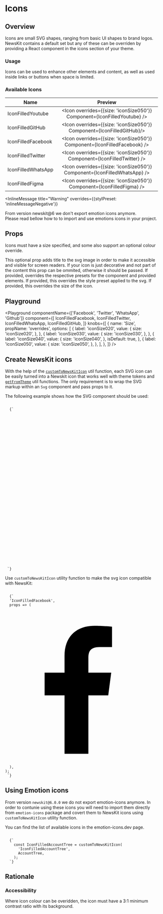 


# Icons

## Overview

Icons are small SVG shapes, ranging from basic UI shapes to brand logos. NewsKit contains a default set but any of these can be overriden by providing a React component in the icons section of your theme.

### Usage

Icons can be used to enhance other elements and content, as well as used inside links or buttons when space is limited.

### Available Icons

| Name               |                                  Preview                                  |
| ------------------ | :-----------------------------------------------------------------------: |
| IconFilledYoutube  | <Icon overrides={{size: 'iconSize050'}} Component={IconFilledYoutube} />  |
| IconFilledGitHub   |  <Icon overrides={{size: 'iconSize050'}} Component={IconFilledGitHub}/>   |
| IconFilledFacebook | <Icon overrides={{size: 'iconSize050'}} Component={IconFilledFacebook} /> |
| IconFilledTwitter  | <Icon overrides={{size: 'iconSize050'}} Component={IconFilledTwitter} />  |
| IconFilledWhatsApp | <Icon overrides={{size: 'iconSize050'}} Component={IconFilledWhatsApp} /> |
| IconFilledFigma    |  <Icon overrides={{size: 'iconSize050'}} Component={IconFilledFigma} />   |

<InlineMessage
  title="Warning"
  overrides={{stylPreset: 'inlineMessageNegative'}}
>
  From version newskit@6 we don't export emotion icons anymore.
  <br /> Please read bellow how to to import and use emotions icons in your project.
</InlineMessage>

## Props

Icons must have a size specified, and some also support an optional colour override.

<LegacyBlock marginTop="sizing040">
  <Prop name="title" type="string">
    This optional prop adds title to the svg image in order to make it
    accessible and visible for screen readers. If your icon is just decorative
    and not part of the content this prop can be ommited, otherwise it should be
    passed.
  </Prop>
  <Prop name="overrides" type="object">
    If provided, overrides the respective presets for the component and provided
    elements.
    <Prop name="stylePreset" type="MQ<string>">
      If provided, this overrides the style preset applied to the svg.
    </Prop>
    <Prop name="size" type="MQ<string>">
      If provided, this overrides the size of the icon.
    </Prop>
    <CommonLogicalMarginPropsMDX nested />
  </Prop>
</LegacyBlock>

## Playground

<Playground
  componentName={['Facebook', 'Twitter', 'WhatsApp', 'Github']}
  component={[
    IconFilledFacebook,
    IconFilledTwitter,
    IconFilledWhatsApp,
    IconFilledGitHub,
  ]}
  knobs={[
    {
      name: 'Size',
      propName: 'overrides',
      options: [
        {
          label: 'iconSize020',
          value: {
            size: 'iconSize020',
          },
        },
        {
          label: 'iconSize030',
          value: {
            size: 'iconSize030',
          },
        },
        {
          label: 'iconSize040',
          value: {
            size: 'iconSize040',
          },
          isDefault: true,
        },
        {
          label: 'iconSize050',
          value: {
            size: 'iconSize050',
          },
        },
      ],
    },
  ]}
/>

## Create NewsKit icons

With the help of the <a href="/components/utils/custom-to-newskit-icon">`customToNewsKitIcon`</a> util function, each SVG icon can be easily turned into a Newskit icon that works well
with theme tokens and <a href="/components/utils/get-from-theme">`getFromTheme`</a> util functions. The only requirement is to wrap the SVG markup within an `Svg` component and pass props to it.

The following example shows how the SVG component should be used:

<Code>
  {`
  <Svg {...props} viewBox="0 0 429 422">
    <g fill="none" fillRule="evenodd" transform="translate(-77.000000, -1738.000000) translate(77.000000, 1738.500000)">
      <circle cx="250.5" cy="242.5" r="178" style="mix-blend-mode:multiply"/>
      <circle cx="195" cy="195" r="195" style="mix-blend-mode:multiply"/>
    </g>
  </Svg>
 `}
</Code>

Use `customToNewsKitIcon` utility function to make the svg icon compatible with NewsKit:

<Code>
  {`
  'IconFilledFacebook',
  props => (
    <Svg {...props} viewBox="0 0 24 24">
      <path
        fillRule="nonzero"
        d="M13.0784931,22.2595724 L13.0784931,13.1365112 L16.2002321,13.1365112 L16.6676019,9.5811424 L13.0784931,9.5811424 L13.0784931,7.31114568 C13.0784931,6.28180493 13.3699223,5.58025387 14.8748197,5.58025387 L16.7941176,5.57938466 L16.7941176,2.39951562 C16.4620261,2.35634473 15.3227937,2.25957241 13.9973813,2.25957241 C11.2301818,2.25957241 9.33569472,3.916388 9.33569472,6.9592112 L9.33569472,9.58123898 L6.20588235,9.58123898 L6.20588235,13.1366078 L9.33559627,13.1366078 L9.33559627,22.2595724 L13.0784931,22.2595724 Z"
      />
    </Svg>
  ),
);
 `}
</Code>

## Using Emotion icons

From version `newskit@6.0.0` we do not export emotion-icons anymore. In order to contunie using these icons you will need to import them directly from `emotion-icons` package and covert them to NewsKit icons using `customToNewsKitIcon` utility function.

You can find the list of available icons in the <Link href="https://emotion-icons.dev/" target="_blank">emotion-icons.dev</Link> page.

<Code>
  {`
    const IconFilledAccountTree = customToNewsKitIcon(
      'IconFilledAccountTree',
      AccountTree,
    );
  `}
</Code>

## Rationale

### Accessibility

Where icon colour can be overidden, the icon must have a 3:1 minimum contrast ratio with its background.
